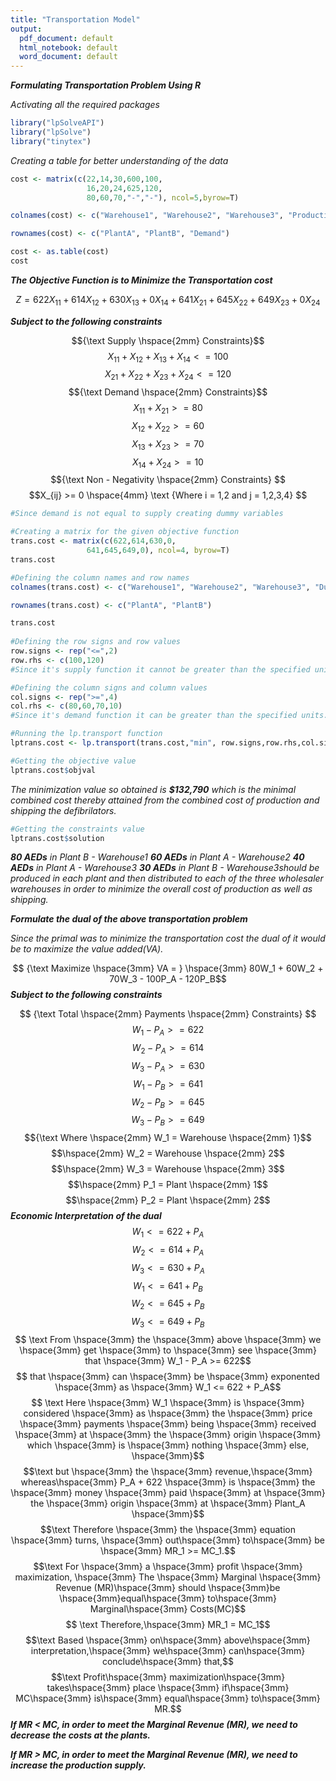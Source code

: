 ```yaml
---
title: "Transportation Model"
output:
  pdf_document: default
  html_notebook: default
  word_document: default
---
```


***Formulating Transportation Problem Using R***
\vspace{3mm}

*Activating all the required packages*
```r
library("lpSolveAPI")
library("lpSolve")
library("tinytex")
```
\vspace{3mm}

*Creating a table for better understanding of the data*
```r
cost <- matrix(c(22,14,30,600,100,
                 16,20,24,625,120,
                 80,60,70,"-","-"), ncol=5,byrow=T)

colnames(cost) <- c("Warehouse1", "Warehouse2", "Warehouse3", "ProductionCost", "ProductionCapacity")

rownames(cost) <- c("PlantA", "PlantB", "Demand")

cost <- as.table(cost)
cost

```  
\vspace{5mm}

***The Objective Function is to Minimize the Transportation cost***

$$ Z = 622X_{11} + 614X_{12} + 630X_{13} + 0X_{14} + 641X_{21} + 645X_{22} + 649X_{23} + 0X_{24}$$
\vspace{2mm}

***Subject to the following constraints***
\vspace{1mm}

$${\text Supply \hspace{2mm} Constraints}$$
$$X_{11} + X_{12} + X_{13} + X_{14} <= 100$$
$$X_{21} + X_{22} + X_{23} + X_{24} <= 120$$
\vspace{2mm}
$${\text Demand \hspace{2mm} Constraints}$$
$$X_{11} + X_{21}>= 80$$
$$X_{12} + X_{22}>= 60$$
$$X_{13} + X_{23}>= 70$$
$$X_{14} + X_{24}>= 10$$
\vspace{2mm}
$${\text  Non - Negativity \hspace{2mm} Constraints} $$
$$X_{ij} >= 0 \hspace{4mm} \text {Where i = 1,2 and j = 1,2,3,4} $$


```r
#Since demand is not equal to supply creating dummy variables 

#Creating a matrix for the given objective function
trans.cost <- matrix(c(622,614,630,0,
                 641,645,649,0), ncol=4, byrow=T)
trans.cost

#Defining the column names and row names
colnames(trans.cost) <- c("Warehouse1", "Warehouse2", "Warehouse3", "Dummy")

rownames(trans.cost) <- c("PlantA", "PlantB")

trans.cost
  
#Defining the row signs and row values 
row.signs <- rep("<=",2)
row.rhs <- c(100,120)
#Since it's supply function it cannot be greater than the specified units.

#Defining the column signs and column values
col.signs <- rep(">=",4)
col.rhs <- c(80,60,70,10)
#Since it's demand function it can be greater than the specified units.

#Running the lp.transport function 
lptrans.cost <- lp.transport(trans.cost,"min", row.signs,row.rhs,col.signs,col.rhs)
```

```r
#Getting the objective value
lptrans.cost$objval
```
\vspace{2mm}
*The minimization value so obtained is* ***$132,790*** *which is the minimal combined cost thereby attained from the combined cost of production and shipping the defibrilators.*

```r
#Getting the constraints value
lptrans.cost$solution
```
\vspace{2mm}
***80 AEDs*** *in Plant B - Warehouse1*\vspace{1mm}\newline
***60 AEDs*** *in Plant A - Warehouse2*\vspace{1mm}\newline
***40 AEDs*** *in Plant A - Warehouse3*\vspace{1mm}\newline
***30 AEDs*** *in Plant B - Warehouse3*\hspace{1mm}*should be produced in each plant and then distributed to each of the three wholesaler warehouses in order to minimize the overall cost of production as well as shipping.*
\vspace{4mm}\newline

***Formulate the dual of the above transportation problem***
\vspace{1mm}\newline

*Since the primal was to minimize the transportation cost the dual of it would be to maximize the value added(VA).*

$$ {\text Maximize \hspace{3mm} VA = } \hspace{3mm} 80W_1 + 60W_2 + 70W_3 - 100P_A - 120P_B$$
\vspace{1mm}\newline
***Subject to the following constraints***

$$ {\text Total \hspace{2mm} Payments \hspace{2mm} Constraints} $$
$$ W_1 - P_A >= 622 $$
$$ W_2 - P_A >= 614$$
$$ W_3 - P_A >= 630$$
$$ W_1 - P_B >= 641$$
$$ W_2 - P_B >= 645$$
$$ W_3 - P_B >= 649$$
\newline
$${\text Where \hspace{2mm} W_1 = Warehouse \hspace{2mm} 1}$$
$$\hspace{2mm} W_2 = Warehouse \hspace{2mm} 2$$
$$\hspace{2mm} W_3 = Warehouse \hspace{2mm} 3$$
$$\hspace{2mm} P_1 = Plant \hspace{2mm} 1$$
$$\hspace{2mm} P_2 = Plant \hspace{2mm} 2$$
\newline
***Economic Interpretation of the dual***
$$W_1 <= 622 + P_A $$
$$W_2 <= 614 + P_A $$
$$W_3 <= 630 + P_A $$
$$W_1 <= 641 + P_B$$
$$W_2 <= 645 + P_B$$
$$W_3 <= 649 + P_B$$
\newline
$$ \text From \hspace{3mm} the \hspace{3mm} above \hspace{3mm} we \hspace{3mm} get \hspace{3mm} to \hspace{3mm} see \hspace{3mm} that \hspace{3mm} W_1 - P_A >= 622$$
\newline
$$ that \hspace{3mm} can \hspace{3mm} be \hspace{3mm} exponented \hspace{3mm} as \hspace{3mm} W_1 <= 622 + P_A$$
\newline
$$ \text Here \hspace{3mm} W_1 \hspace{3mm} is \hspace{3mm} considered \hspace{3mm} as \hspace{3mm} the \hspace{3mm} price \hspace{3mm} payments \hspace{3mm} being \hspace{3mm} received \hspace{3mm} at \hspace{3mm} the \hspace{3mm} origin \hspace{3mm} which \hspace{3mm} is \hspace{3mm} nothing \hspace{3mm} else, \hspace{3mm}$$ 
$$\text but \hspace{3mm} the \hspace{3mm} revenue,\hspace{3mm} whereas\hspace{3mm} P_A + 622 \hspace{3mm} is \hspace{3mm} the \hspace{3mm} money \hspace{3mm} paid \hspace{3mm} at \hspace{3mm} the \hspace{3mm} origin \hspace{3mm} at \hspace{3mm} Plant_A \hspace{3mm}$$
\newline
$$\text Therefore \hspace{3mm} the \hspace{3mm} equation \hspace{3mm} turns, \hspace{3mm} out\hspace{3mm} to\hspace{3mm} be \hspace{3mm} MR_1 >= MC_1.$$
\newline
$$\text For \hspace{3mm} a \hspace{3mm} profit \hspace{3mm} maximization, \hspace{3mm} The \hspace{3mm} Marginal \hspace{3mm} Revenue (MR)\hspace{3mm} should \hspace{3mm}be \hspace{3mm}equal\hspace{3mm} to\hspace{3mm} Marginal\hspace{3mm} Costs(MC)$$
\newline
$$ \text Therefore,\hspace{3mm}
MR_1 = MC_1$$
\newline
$$\text Based \hspace{3mm} on\hspace{3mm} above\hspace{3mm} interpretation,\hspace{3mm} we\hspace{3mm} can\hspace{3mm} conclude\hspace{3mm} that,$$
$$\text Profit\hspace{3mm} maximization\hspace{3mm} takes\hspace{3mm} place \hspace{3mm} if\hspace{3mm} MC\hspace{3mm} is\hspace{3mm} equal\hspace{3mm} to\hspace{3mm} MR.$$
\newline
***If MR < MC, in order to meet the Marginal Revenue (MR), we need to decrease the costs at the plants.***
  
  \vspace{1mm}
***If MR > MC, in order to meet the Marginal Revenue (MR), we need to increase the production supply.***